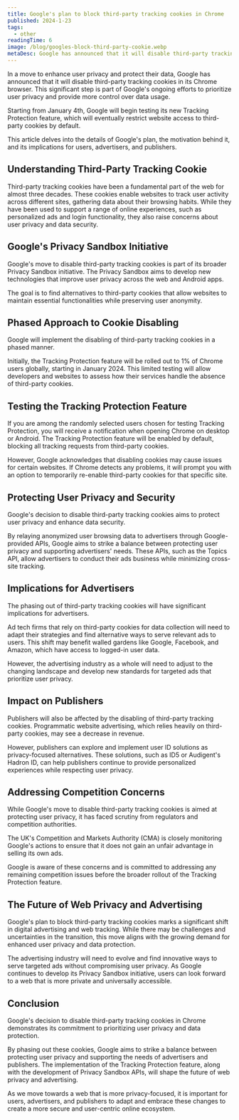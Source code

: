 ```yaml
---
title: Google's plan to block third-party tracking cookies in Chrome
published: 2024-1-23
tags:
  - other
readingTime: 6
image: /blog/googles-block-third-party-cookie.webp
metaDesc: Google has announced that it will disable third-party tracking cookies in its Chrome browser
---
```


In a move to enhance user privacy and protect their data, Google has announced that it will disable third-party tracking cookies in its Chrome browser. This significant step is part of Google's ongoing efforts to prioritize user privacy and provide more control over data usage.

Starting from January 4th, Google will begin testing its new Tracking Protection feature, which will eventually restrict website access to third-party cookies by default.

This article delves into the details of Google's plan, the motivation behind it, and its implications for users, advertisers, and publishers.

## Understanding Third-Party Tracking Cookie

Third-party tracking cookies have been a fundamental part of the web for almost three decades. These cookies enable websites to track user activity across different sites, gathering data about their browsing habits. While they have been used to support a range of online experiences, such as personalized ads and login functionality, they also raise concerns about user privacy and data security.

## Google's Privacy Sandbox Initiative

Google's move to disable third-party tracking cookies is part of its broader Privacy Sandbox initiative. The Privacy Sandbox aims to develop new technologies that improve user privacy across the web and Android apps.

The goal is to find alternatives to third-party cookies that allow websites to maintain essential functionalities while preserving user anonymity.

## Phased Approach to Cookie Disabling

Google will implement the disabling of third-party tracking cookies in a phased manner.

Initially, the Tracking Protection feature will be rolled out to 1% of Chrome users globally, starting in January 2024. This limited testing will allow developers and websites to assess how their services handle the absence of third-party cookies.

## Testing the Tracking Protection Feature

If you are among the randomly selected users chosen for testing Tracking Protection, you will receive a notification when opening Chrome on desktop or Android. The Tracking Protection feature will be enabled by default, blocking all tracking requests from third-party cookies.

However, Google acknowledges that disabling cookies may cause issues for certain websites. If Chrome detects any problems, it will prompt you with an option to temporarily re-enable third-party cookies for that specific site.

## Protecting User Privacy and Security

Google's decision to disable third-party tracking cookies aims to protect user privacy and enhance data security.

By relaying anonymized user browsing data to advertisers through Google-provided APIs, Google aims to strike a balance between protecting user privacy and supporting advertisers' needs. These APIs, such as the Topics API, allow advertisers to conduct their ads business while minimizing cross-site tracking.

## Implications for Advertisers

The phasing out of third-party tracking cookies will have significant implications for advertisers.

Ad tech firms that rely on third-party cookies for data collection will need to adapt their strategies and find alternative ways to serve relevant ads to users. This shift may benefit walled gardens like Google, Facebook, and Amazon, which have access to logged-in user data.

However, the advertising industry as a whole will need to adjust to the changing landscape and develop new standards for targeted ads that prioritize user privacy.

## Impact on Publishers

Publishers will also be affected by the disabling of third-party tracking cookies. Programmatic website advertising, which relies heavily on third-party cookies, may see a decrease in revenue.

However, publishers can explore and implement user ID solutions as privacy-focused alternatives. These solutions, such as ID5 or Audigent's Hadron ID, can help publishers continue to provide personalized experiences while respecting user privacy.

## Addressing Competition Concerns

While Google's move to disable third-party tracking cookies is aimed at protecting user privacy, it has faced scrutiny from regulators and competition authorities.

The UK's Competition and Markets Authority (CMA) is closely monitoring Google's actions to ensure that it does not gain an unfair advantage in selling its own ads.

Google is aware of these concerns and is committed to addressing any remaining competition issues before the broader rollout of the Tracking Protection feature.

## The Future of Web Privacy and Advertising

Google's plan to block third-party tracking cookies marks a significant shift in digital advertising and web tracking. While there may be challenges and uncertainties in the transition, this move aligns with the growing demand for enhanced user privacy and data protection.

The advertising industry will need to evolve and find innovative ways to serve targeted ads without compromising user privacy. As Google continues to develop its Privacy Sandbox initiative, users can look forward to a web that is more private and universally accessible.

## Conclusion

Google's decision to disable third-party tracking cookies in Chrome demonstrates its commitment to prioritizing user privacy and data protection.

By phasing out these cookies, Google aims to strike a balance between protecting user privacy and supporting the needs of advertisers and publishers. The implementation of the Tracking Protection feature, along with the development of Privacy Sandbox APIs, will shape the future of web privacy and advertising.

As we move towards a web that is more privacy-focused, it is important for users, advertisers, and publishers to adapt and embrace these changes to create a more secure and user-centric online ecosystem.

<BlogInnerCard slug='personalise-and-target-new-customers-with-first-party-data' />
